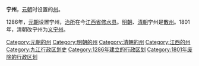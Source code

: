 '''宁州'''，[[元朝|元朝]]时设置的[[州|州]]。

1286年，[[元朝|元朝]]设置宁州，[[治所|治所]]在今[[江西省|江西省]][[修水县|修水县]]。[[明朝|明朝]]、[[清朝|清朝]]宁州是[[散州|散州]]。1801年，清朝改宁州为[[义宁州|义宁州]]。

{{江西行政区划小作品}}
[[Category:元朝的州|Category:元朝的州]]
[[Category:明朝的州|Category:明朝的州]]
[[Category:清朝的州|Category:清朝的州]]
[[Category:江西的州|Category:江西的州]]
[[Category:九江行政区划史|Category:九江行政区划史]]
[[Category:1286年建立的行政区划|Category:1286年建立的行政区划]]
[[Category:1801年废除的行政区划|Category:1801年废除的行政区划]]